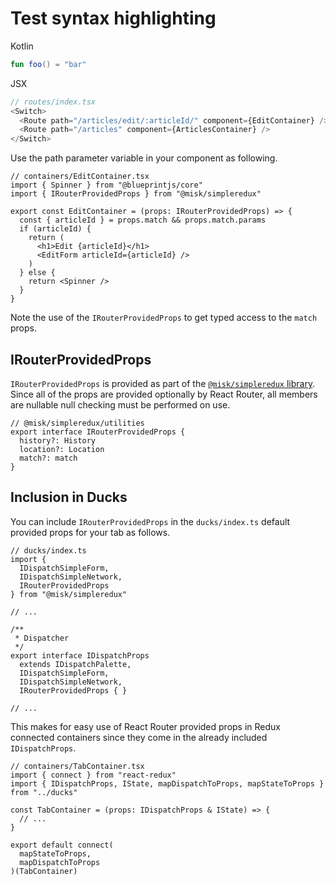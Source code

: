 # Test syntax highlighting

Kotlin

```kotlin
fun foo() = "bar"
```

JSX

```javascript
// routes/index.tsx
<Switch>
  <Route path="/articles/edit/:articleId/" component={EditContainer} />
  <Route path="/articles" component={ArticlesContainer} />
</Switch>
```

Use the path parameter variable in your component as following.

```TSX
// containers/EditContainer.tsx
import { Spinner } from "@blueprintjs/core"
import { IRouterProvidedProps } from "@misk/simpleredux"

export const EditContainer = (props: IRouterProvidedProps) => {
  const { articleId } = props.match && props.match.params
  if (articleId) {
    return (
      <h1>Edit {articleId}</h1>
      <EditForm articleId={articleId} />
    )
  } else {
    return <Spinner />
  }
}

```

Note the use of the `IRouterProvidedProps` to get typed access to the `match` props.

## IRouterProvidedProps

`IRouterProvidedProps` is provided as part of the [`@misk/simpleredux` library][irouter-provided-props-code]. Since all of the props are provided optionally by React Router, all members are nullable null checking must be performed on use.

```TS
// @misk/simpleredux/utilities
export interface IRouterProvidedProps {
  history?: History
  location?: Location
  match?: match
}
```

## Inclusion in Ducks

You can include `IRouterProvidedProps` in the `ducks/index.ts` default provided props for your tab as follows.

```TS
// ducks/index.ts
import {
  IDispatchSimpleForm,
  IDispatchSimpleNetwork,
  IRouterProvidedProps
} from "@misk/simpleredux"

// ...

/**
 * Dispatcher
 */
export interface IDispatchProps
  extends IDispatchPalette,
  IDispatchSimpleForm,
  IDispatchSimpleNetwork,
  IRouterProvidedProps { }

// ...
```

This makes for easy use of React Router provided props in Redux connected containers since they come in the already included `IDispatchProps`.

```TSX
// containers/TabContainer.tsx
import { connect } from "react-redux"
import { IDispatchProps, IState, mapDispatchToProps, mapStateToProps } from "../ducks"

const TabContainer = (props: IDispatchProps & IState) => {
  // ...
}

export default connect(
  mapStateToProps,
  mapDispatchToProps
)(TabContainer)
```

[react-router-docs]: https://reacttraining.com/react-router/
[irouter-provided-props-code]: https://github.com/cashapp/misk-web/blob/9b31fbad9ebe36d582cec525fc51a200e270c9bf/packages/%40misk/simpleredux/src/utilities.ts#L31-L41
